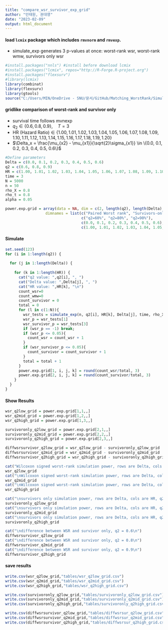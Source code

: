 ```yaml
---
title: "compare_wsr_survivor_exp_grid"
author: "민태원, 권대영"
date: "2023-02-09"
output: html_document
---
```


#### load `lcmix` package which includes `rmvnorm` and `rmvexp`.

* simulate_exp generates 3 p-values at once: worst-rank wsr, worst-rank wmw, survivors only wsr

```r
#install.packages("nnls") #install before download lcmix
#install.packages("lcmix", repos="http://R-Forge.R-project.org")
#install.packages("flexsurv")
#library(lcmix)
library(combinat)
library(flexsurv)
library(gtools)
source("C:/Users/MIN/OneDrive - SNU/문서/GitHub/Matching_WorstRank/Simulation/mvfunctions.R")
```

#### gridlike comparison of worst-rank and survivor only

* survival time follows mvnexp
* $q_2 \in \{0.6, 0.8, 0.9\}, \quad T = 3$
* $\text{HR (Hazard Ratio)} \in \{1.00, 1.01, 1.02, 1.03, 1.04, 1.05, 1.06, 1.07, 1.08, 1.09, 1.10, 1.11, 1.12, 1.13, 1.14, 1.15, 1.16, 1.17, 1.18, 1.19, 1.20\}$
* $\Delta_x = \frac{\mu_{x2} - \mu_{x1}}{\sqrt{2}\sigma_{x1}} \in \{0.0, 0.1, 0.2, 0.3, 0.4, 0.5, 0.6\}$

```r
#Define parameters 
Delta = c(0.0, 0.1, 0.2, 0.3, 0.4, 0.5, 0.6)
q2 = c(0.6, 0.8, 0.9)
HR = c(1.00, 1.01, 1.02, 1.03, 1.04, 1.05, 1.06, 1.07, 1.08, 1.09, 1.10, 1.11, 1.12, 1.13, 1.14, 1.15, 1.16, 1.17, 1.18, 1.19, 1.20)
time = 3
N = 5000
n = 50
rho_X = 0.8
rho_t = 0.8
alpha = 0.05

power.exp.grid = array(data = NA, dim = c(2, length(q2), length(Delta), length(HR)), 
                  dimnames = list(c("Paired Worst rank", "Survivors-only"),
                                  c("q2=60%", "q2=80%", "q2=90%"), 
                                  c(0.0, 0.1, 0.2, 0.3, 0.4, 0.5, 0.6), 
                                  c(1.00, 1.01, 1.02, 1.03, 1.04, 1.05, 1.06, 1.07, 1.08, 1.09, 1.10, 1.11, 1.12, 1.13, 1.14, 1.15, 1.16, 1.17, 1.18, 1.19, 1.20)))
```

#### Simulate

```r
set.seed(123)
for (i in 1:length(q2)) {
  
  for (j in 1:length(Delta)) {
    
    for (k in 1:length(HR)) {
      cat("q2 value: ",q2[i], ", ")
      cat("Delta value: ",Delta[j], ", ")
      cat("HR value: ",HR[k], "\n")
      count_wsr=0
      count_wmw=0
      count_survivor = 0
      total = 0
      for (l in c(1:N)){
        wsr_tests = simulate_exp(n, q2[i], HR[k], Delta[j], time, rho_X, rho_t)
        wsr_p = wsr_tests[1]
        wsr_survivor_p = wsr_tests[3]
        if (wsr_p == -1) break;
        if (wsr_p <= 0.05){
          count_wsr = count_wsr + 1
        }
        if (wsr_survivor_p <= 0.05){
          count_survivor = count_survivor + 1
        }
        total = total + 1
      }
      power.exp.grid[1, i, j, k] = round(count_wsr/total, 3)
      power.exp.grid[2, i, j, k] = round(count_survivor/total, 3)
    }
  }
}
```


#### Show Results

```r
wsr_q2low_grid = power.exp.grid[1,1,,]
wsr_q2mid_grid = power.exp.grid[1,2,,]
wsr_q2high_grid = power.exp.grid[1,3,,]

survivoronly_q2low_grid = power.exp.grid[2,1,,]
survivoronly_q2mid_grid = power.exp.grid[2,2,,]
survivoronly_q2high_grid = power.exp.grid[2,3,,]

diffwsrsurvivor_q2low_grid = wsr_q2low_grid - survivoronly_q2low_grid
diffwsrsurvivor_q2mid_grid = wsr_q2mid_grid - survivoronly_q2mid_grid
diffwsrsurvivor_q2high_grid = wsr_q2high_grid - survivoronly_q2high_grid

cat("Wilcoxon signed worst-rank simulation power, rows are Delta, cols are HR, q2 = 0.6\n")
wsr_q2low_grid
cat("\nWilcoxon signed worst-rank simulation power, rows are Delta, cols are HR, q2 = 0.8\n")
wsr_q2mid_grid
cat("\nWilcoxon signed worst-rank simulation power, rows are Delta, cols are HR, q2 = 0.9\n")
wsr_q2high_grid

cat("\nsurvivors only simulation power, rows are Delta, cols are HR, q2 = 0.6\n")
survivoronly_q2low_grid
cat("\nsurvivors only simulation power, rows are Delta, cols are HR, q2 = 0.8\n")
survivoronly_q2mid_grid
cat("\nsurvivors only simulation power, rows are Delta, cols are HR, q2 = 0.9\n")
survivoronly_q2high_grid

cat("\ndifference between WSR and survivor only, q2 = 0.6\n")
diffwsrsurvivor_q2low_grid
cat("\ndifference between WSR and survivor only, q2 = 0.8\n")
diffwsrsurvivor_q2mid_grid
cat("\ndifference between WSR and survivor only, q2 = 0.9\n")
diffwsrsurvivor_q2high_grid
```

#### save results

```r
write.csv(wsr_q2low_grid,"tables/wsr_q2low_grid.csv")
write.csv(wsr_q2mid_grid,"tables/wsr_q2mid_grid.csv")
write.csv(wsr_q2high_grid,"tables/wsr_q2high_grid.csv")

write.csv(survivoronly_q2low_grid,"tables/survivoronly_q2low_grid.csv")
write.csv(survivoronly_q2mid_grid,"tables/survivoronly_q2mid_grid.csv")
write.csv(survivoronly_q2high_grid,"tables/survivoronly_q2high_grid.csv")

write.csv(diffwsrsurvivor_q2low_grid,"tables/diffwsrsur_q2low_grid.csv")
write.csv(diffwsrsurvivor_q2mid_grid,"tables/diffwsrsur_q2mid_grid.csv")
write.csv(diffwsrsurvivor_q2high_grid,"tables/diffwsrsur_q2high_grid.csv")
```

